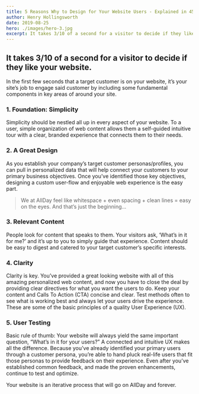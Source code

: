 ```yaml
---
title: 5 Reasons Why to Design for Your Website Users - Explained in 45s or Less
author: Henry Hollingsworth
date: 2019-08-25
hero: ./images/hero-3.jpg
excerpt: It takes 3/10 of a second for a visitor to decide if they like your website. In the first few seconds that a target customer is on your website, it’s your site’s job to engage said customer by including some fundamental components in key areas of around your site.
---
```


## It takes 3/10 of a second for a visitor to decide if they like your website.

In the first few seconds that a target customer is on your website, it’s your site’s job to engage said customer by including some fundamental components in key areas of around your site.

### 1. Foundation: Simplicity

Simplicity should be nestled all up in every aspect of your website. To a user, simple organization of web content allows them a self-guided intuitive tour with a clear, branded experience that connects them to their needs.

### 2. A Great Design

As you establish your company’s target customer personas/profiles, you can pull in personalized data that will help connect your customers to your primary business objectives. Once you’ve identified those key objectives, designing a custom user-flow and enjoyable web experience is the easy part.

> We at AllDay feel like whitespace + even spacing + clean lines = easy on the eyes. And that’s just the beginning...

### 3. Relevant Content

People look for content that speaks to them. Your visitors ask, ‘What’s in it for me?’ and it’s up to you to simply guide that experience. Content should be easy to digest and catered to your target customer’s specific interests.

### 4. Clarity

Clarity is key. You’ve provided a great looking website with all of this amazing personalized web content, and now you have to close the deal by providing clear directives for what you want the users to do. Keep your content and Calls To Action (CTA) concise and clear. Test methods often to see what is working best and always let your users drive the experience. These are some of the basic principles of a quality User Experience (UX).

### 5. User Testing

Basic rule of thumb: Your website will always yield the same important question, “What’s in it for your users?” A connected and intuitive UX makes all the difference. Because you’ve already identified your primary users through a customer persona, you’re able to hand pluck real-life users that fit those personas to provide feedback on their experience. Even after you’ve established common feedback, and made the proven enhancements, continue to test and optimize.

Your website is an iterative process that will go on AllDay and forever.
